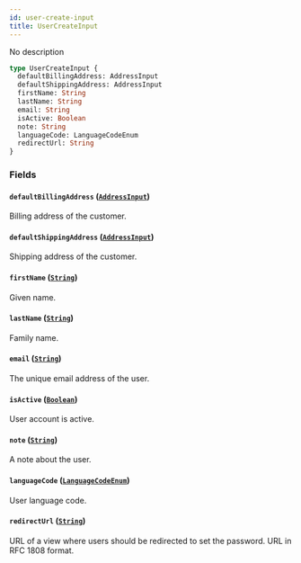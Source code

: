 ```yaml
---
id: user-create-input
title: UserCreateInput
---
```


No description

```graphql
type UserCreateInput {
  defaultBillingAddress: AddressInput
  defaultShippingAddress: AddressInput
  firstName: String
  lastName: String
  email: String
  isActive: Boolean
  note: String
  languageCode: LanguageCodeEnum
  redirectUrl: String
}
```

### Fields

#### `defaultBillingAddress` ([`AddressInput`](/developer/api-reference/inputs/address-input.mdx))

Billing address of the customer.

#### `defaultShippingAddress` ([`AddressInput`](/developer/api-reference/inputs/address-input.mdx))

Shipping address of the customer.

#### `firstName` ([`String`](/developer/api-reference/scalars/string.mdx))

Given name.

#### `lastName` ([`String`](/developer/api-reference/scalars/string.mdx))

Family name.

#### `email` ([`String`](/developer/api-reference/scalars/string.mdx))

The unique email address of the user.

#### `isActive` ([`Boolean`](/developer/api-reference/scalars/boolean.mdx))

User account is active.

#### `note` ([`String`](/developer/api-reference/scalars/string.mdx))

A note about the user.

#### `languageCode` ([`LanguageCodeEnum`](/developer/api-reference/enums/language-code-enum.mdx))

User language code.

#### `redirectUrl` ([`String`](/developer/api-reference/scalars/string.mdx))

URL of a view where users should be redirected to set the password. URL in RFC 1808 format.
